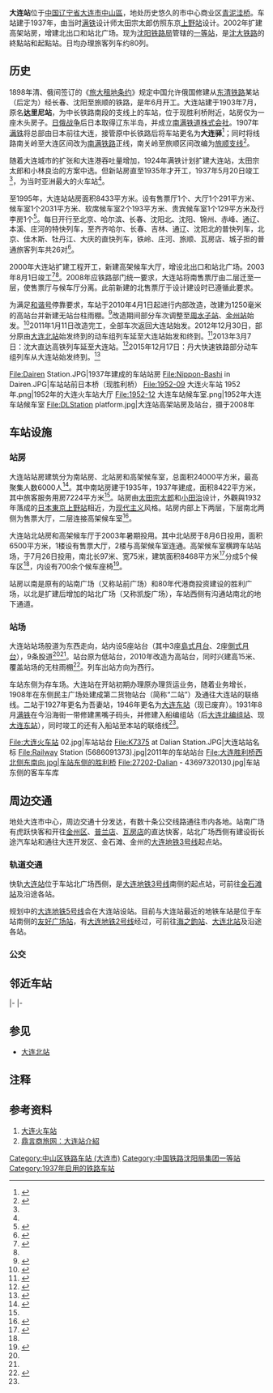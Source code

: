 {{Infobox China railway station
| 车站名称 = 大連站
| 英文名称 = Dalian railway station
| 图片 = Dalian Railway Station PANO0001.jpg
| 图片介紹 = 車站外觀（2019年9月）
| 车站代码 = 53522<ref>{{cite book|title=中华人民共和国铁路车站代码（GB/T 10302-2010）|publisher=中国标准出版社|year=2010|isbn=155066140495|ignore-isbn-error=true|pages=7}}</ref>
| 电报码 = DLT
| 拼音码 = DLI
| 车站位置 = [[中华人民共和国|中国]][[辽宁省|辽宁省]][[大连市|大连市]][[中山区_(大连市)|中山區]]長江路259號<ref>{{cite web|url=https://www.12306.cn/mormhweb/kyyyz/shenyang/201001/t20100124_1164.html|publisher=12306.cn|title=存档副本|accessdate=2019-05-19|archiveurl=https://web.archive.org/web/20171205142631/http://www.12306.cn/mormhweb/kyyyz/shenyang/201001/t20100124_1164.html|archivedate=2017-12-05|dead-url=yes}}</ref>
| 线路 = [[沈大铁路|沈大铁路]]
| owned = [[中国铁路沈阳局集团|沈阳局集团]]直属
| 车站等级 = [[一等站_(中鐵)|一等站]]
| 月台数目 = 5
| 站台面 = 8
| 股道数目 = 9
| 坐标 = {{coord|38|55|19.69|N|121|37|42.14|E|display=inline,title}}
}}
{{文物保护单位
| 省名 = 辽宁省
| 市/县名 = 大连市
| 图片 = [[File:Dalian_Railway_Station_01.jpg|280px]]
| 说明 = 建成初期的大连站（1937年），与今貌相比无太大变化
| 名称 = 大连火车站
| 编号 = 
| 级别 = C
| 分类 = 近代建筑
| 所在 = 大连市[[中山区_(大连市)|中山区]]胜利广场北侧
| 时代 = 1935年
| 登录 = 2003年
}}
'''大连站'''位于[[中国|中国]][[辽宁省|辽宁省]][[大连市|大连市]][[中山區_(大連市)|中山區]]，地处历史悠久的市中心商业区[[青泥洼桥|青泥洼桥]]。车站建于1937年，由当时[[满铁|满铁]]设计师太田宗太郎仿照东京[[上野站|上野站]]设计。2002年扩建高架站房，增建北出口和站北广场。现为[[沈阳铁路局|沈阳铁路局]]管辖的[[一等站_(中鐵)|一等站]]，是[[沈大铁路|沈大铁路]]的終點站和起點站。日均办理旅客列车约80列。

==历史==
1898年清、俄间签订的《[[旅大租地条约|旅大租地条约]]》规定中国允许俄国修建从[[东清铁路|东清铁路]]某站（后定为{{站|哈尔滨}}）经长春、沈阳至旅顺的铁路，是年6月开工。大连站建于1903年7月，原名'''达里尼站'''，为中长铁路南段的支线上的车站，位于现胜利桥附近，站房仅为一座木头房子。[[日俄战争|日俄战争]]后日本取得辽东半岛，并成立[[南满铁道株式会社|南满铁道株式会社]]。1907年[[满铁|满铁]]将总部由日本前往大连，接管原中长铁路后将车站更名为'''大连驿'''<ref name="h1">{{cite news|title=大连火车站：今年正好80岁|url=http://www.dlxww.com/news/content/2017-05/27/content_1983478.htm|work=大连晚报|publisher=大连新闻网|date=2017-05-27|accessdate=2021-05-21|archive-date=2021-05-21|archive-url=https://web.archive.org/web/20210521161723/http://www.dlxww.com/news/content/2017-05/27/content_1983478.htm|dead-url=no}}</ref>；同时将线路南关岭至大连区间改为[[南满铁路|南满铁路]]正线，南关岭至旅顺区间改编为[[旅顺支线|旅顺支线]]<ref name="syb">{{cite book|author=沈阳铁路局志编纂委员会编|title=沈阳铁路局志：1891-1995|publisher=中国铁道出版社|year=1997|isbn=7113028152}}</ref>{{rp|155,161,267}}。

随着大连城市的扩张和大连港吞吐量增加，1924年满铁计划扩建大连站，太田宗太郎和小林良治的方案中选。但新站房直至1935年才开工，1937年5月20日竣工<ref name="syb"/>{{rp|31}}，为当时亚洲最大的火车站<ref name="h1"/>。

至1995年，大连站站房面积8433平方米。设有售票厅1个、大厅1个291平方米、候车室1个2031平方米、软席候车室2个193平方米、贵宾候车室1个129平方米及行李房1个<ref name="sc">{{cite book|author=大连地方志编纂委员会办公室|title=大连市情|publisher=天津人民出版社|year=1987|isbn=7-201-00121-3}}</ref>{{rp|112}}。每日开行至北京、哈尔滨、长春、沈阳北、沈阳、锦州、赤峰、通辽、本溪、庄河的特快列车，至齐齐哈尔、长春、吉林、通辽、沈阳北的普快列车，北京、佳木斯、牡丹江、大庆的直快列车，铁岭、庄河、旅顺、瓦房店、城子担的普通旅客列车共26对<ref name="zs">{{cite book|author=大连市中山区地方志编纂委员会编|title=大连市中山区志：1986-2005|publisher=方志出版社|year=2008|isbn=978-7-80238-425-5}}</ref>{{rp|271}}。

2000年大连站扩建工程开工，新建高架候车大厅，增设北出口和站北广场。2003年8月1日竣工<ref name="gh2">{{cite news|title=大连站改扩建全面竣工|url=http://news.sina.com.cn/c/2003-08-07/09511495955.html|work=世代商报|publisher=新浪网|date=2003-08-07|accessdate=2021-05-21|archive-date=2021-05-21|archive-url=https://web.archive.org/web/20210521035849/http://news.sina.com.cn/c/2003-08-07/09511495955.html|dead-url=no}}</ref><ref name="zs"/>{{rp|271}}。2008年应铁路部门统一要求，大连站将南售票厅由二层迁至一层，使售票厅与候车厅分离。此前新建的北售票厅于设计建设时已遵循此要求。

为满足[[和谐号电力动车组|和谐号]]停靠要求，车站于2010年4月1日起进行内部改造，改建为1250毫米的高站台并新建无站台柱雨棚。<ref>{{Cite web|title=大连站正在变成“高铁”车站_新浪大连_|url=http://dalian.sina.com.cn/news/jiaodian/2010-10-14/074490935.html|accessdate=2020-07-04|date=2010-10-14|publisher=新浪网|archive-date=2020-07-04|archive-url=https://web.archive.org/web/20200704005241/http://dalian.sina.com.cn/news/jiaodian/2010-10-14/074490935.html|dead-url=no}}</ref>改造期间部分车次调整至[[周水子站|周水子站]]、[[金州站|金州站]]始发。<ref>{{Cite web|title=4月1日大连火车站装修改造部分列车外调 -|url=http://www.dalian-chuanpiao.com/xinwen/dalianxinwen/201003/23-418.html|accessdate=2020-07-04|date=2010-03-23|publisher=烟大船票网|archive-date=2020-07-04|archive-url=https://web.archive.org/web/20200704001316/http://www.dalian-chuanpiao.com/xinwen/dalianxinwen/201003/23-418.html|dead-url=no}}</ref>2011年1月11日改造完工，全部车次返回大连站始发。2012年12月30日，部分原由[[大连北站|大连北站]]始发终到的动车组列车延至大连站始发和终到。<ref>{{Cite web|title=30日起6列哈大高铁终到或始发站延至大连站|url=http://news.sina.com.cn/o/2012-12-21/071925863225.shtml|accessdate=2020-07-04|date=2012-12-21|publisher=新浪网|archive-date=2020-07-04|archive-url=https://web.archive.org/web/20200704000847/http://news.sina.com.cn/o/2012-12-21/071925863225.shtml|dead-url=no}}</ref>2013年3月7日：沈大直达高铁列车延至大连站。<ref>{{Cite web|title=今起沈大直达高铁列车延至大连站|url=http://news.sina.com.cn/o/2013-03-07/073926454250.shtml|accessdate=2020-07-04|date=2013-03-07|publisher=新浪网|archive-date=2020-07-04|archive-url=https://web.archive.org/web/20200704000845/http://news.sina.com.cn/o/2013-03-07/073926454250.shtml|dead-url=no}}</ref>2015年12月17日：丹大快速铁路部分动车组列车从大连站始发终到。<ref>{{cite news|url=http://china.cnr.cn/ygxw/20151217/t20151217_520825924.shtml|title=丹大快速铁路今日开通运营 全程最快1小时45分|publisher=央广网|date=2015-12-17|accessdate=2015-12-20|archive-date=2016-03-07|archive-url=https://web.archive.org/web/20160307065809/http://china.cnr.cn/ygxw/20151217/t20151217_520825924.shtml|dead-url=yes}}</ref>

<gallery>
File:Dairen Station.JPG|1937年建成的车站站房
File:Nippon-Bashi in Dairen.JPG|车站站前日本桥（现胜利桥）
File:1952-09 大连火车站 1952年.png|1952年的大连火车站大厅
File:1952-12 大连车站候车室.png|1952年大连车站候车室
File:DLStation platform.jpg|大连站高架站房及站台，摄于2008年
</gallery>

==车站设施==
===站房===
{{multiple image|align=right|direction=vertical|width=220
|image1=Dalian China Dalian-Railway-Station-02.jpg|caption1=大连站南站房
|image2=Dairen tr.station.jpg|caption2=大连站北站房
}}
大连站站房建筑分为南站房、北站房和高架候车室，总面积24000平方米，最高聚集人数6000人<ref name="hu">{{cite journal|author=李荣华|title=哈大客运专线引入大连枢纽第二客运站的选择|work=铁道货运|year=2007|doi=10.3969/j.issn.1004-2024.2007.10.011}}</ref>。其中南站房建于1935年，1937年建成，面积8422平方米，其中旅客服务用房7224平方米<ref name="sc"/>{{rp|112}}。站房由[[太田宗太郎|太田宗太郎]]和[[小田治|小田治]]设计，外觀與1932年落成的[[日本|日本]][[東京|東京]][[上野站|上野站]]相近，为[[现代主义|现代主义]]风格。站房内部上下两层，下层南北两侧为售票大厅，二层连接高架候车室<ref>{{cite journal|author=杨秉德|title=三十年代现代主义建筑的优秀作品—大连火车站|work=世代建筑|year=1992}}</ref>。

大连站北站房和高架候车厅于2003年暑期投用。其中北站房于8月6日投用，面积6500平方米，1楼设有售票大厅，2楼与高架候车室连通。高架候车室横跨车站站场，于7月26日投用，南北长97米、宽75米，建筑面积8468平方米<ref name="gh">{{cite journal|author1=金岩|author2=关增智|author3=矫永岩|author4=张长友|author5=刘东跃|title=大连火车站改造工程跨越铁路线施工支架设计方案|year=2003|work=建筑与预算}}</ref>分成5个候车区<ref name="gh2"/>，内设有700余个候车座椅<ref>{{cite news|title=火车站候车厅昨起纳客(图)|url=http://news.sina.com.cn/s/2003-07-27/0124449658s.shtml|work=大连晚报|publisher=新浪网|date=2003-07-27|accessdate=2021-05-21|archive-date=2021-05-21|archive-url=https://web.archive.org/web/20210521035844/http://news.sina.com.cn/s/2003-07-27/0124449658s.shtml|dead-url=no}}</ref>。

站房以南是原有的站南广场（又称站前广场）和80年代港商投资建设的胜利广场，以北是扩建后增加的站北广场（又称凯旋广场），车站西侧有沟通站南北的地下通道。

===站场===
大连站站场股道为东西走向，站内设5座站台（其中3座[[島式月台|島式月台]]、2座[[側式月台|側式月台]]），9条股道<ref name="gh"/><ref name="hu"/>。站台原为低站台，2010年改造为高站台，同时兴建高15米、覆盖站场的无柱雨棚<ref>{{cite news|title=大连站正在变成“高铁”车站|url=http://dalian.sina.com.cn/news/jiaodian/2010-10-14/074490935.html|work=大连晚报|publisher=新浪网|date=2010-10-14|accessdate=2020-07-04|archive-date=2020-07-04|archive-url=https://web.archive.org/web/20200704005241/http://dalian.sina.com.cn/news/jiaodian/2010-10-14/074490935.html|dead-url=no}}</ref>。列车出站方向为西行。

车站东侧为存车场。大连站在开站初期办理原办理货运业务，随着业务增长，1908年在东侧民主广场处建成第二货物站台（简称“二站”）及通往大连站的联络线。二站于1927年更名为吾妻站，1946年更名为[[大连东站_(货运)|大连东站]]（现已废弃）。1931年8月[[满铁|满铁]]在今沿海街一带修建黑嘴子码头，并修建入船编组站（后[[大连东站|大连北编组站]]、现[[大连东站|大连东站]]），同时竣工的还有入船站至本站的联络线<ref name="syb"/>{{rp|289}}。
<gallery>
File:大连火车站 02.jpg|车站站台
File:K7375 at Dalian Station.JPG|大连站站名标
File:Railway Station (5686091373).jpg|2011年的车站站台
File:大连胜利桥西北侧东南向.jpg|车站东侧的胜利桥
File:27202-Dalian - 43697320130.jpg|车站东侧的客车车库
</gallery>

==周边交通==
地处大连市中心，周边交通十分发达，有数十条公交线路通往市内各地。站南广场有虎跃快客和开往[[金州区|金州区]]、[[普兰店|普兰店]]、[[瓦房店|瓦房店]]的直达快客，站北广场西侧有建设街长途汽车站和通往大连开发区、金石滩、金州的[[大连地铁3号线|大连地铁3号线]]起点站。

===轨道交通===
{{main|大连火车站 (地铁)}}
快轨[[大连火车站_(地铁)|大连站]]位于车站北广场西侧，是[[大连地铁3号线|大连地铁3号线]]南侧的起点站，可前往[[金石滩站|金石滩站]]及沿途各站。

规划中的[[大连地铁5号线|大连地铁5号线]]会在大连站设站。目前与大连站最近的地铁车站是位于车站南侧的[[友好广场站|友好广场站]]，有[[大连地铁2号线|大连地铁2号线]]经过，可前往[[海之韵站|海之韵站]]、[[大连北站_(地铁)|大连北站]]及沿途各站。

===公交===

== 邻近车站 ==
{{start rail box|[[File:China_Railways.svg|15px]][[中華人民共和國鐵路運輸|中国铁路]]}}
{{Terminus|rows=3}}
{{s-line|[[沈大铁路|沈大铁路]]<br>{{0}} {{0}} {{0}} {{0}}大连站4km →}}
{{s-inop|[[沙河口站|沙河口站]]<br>''<s>[[大连西站_(小岗子)|大连西站]]</s>（已撤销）''|[[沈阳北站|沈阳北站]]方向}}
|-
{{s-line|大连北联络线<br>{{0}} {{0}} {{0}} {{0}} 大连站 2km →}}
{{s-inop|[[大连东站|大连东站]]|本线终点}}
|-
{{s-line|<s>大连东联络线</s><br>{{0}} {{0}} {{0}} {{0}} 大连站 2km →}}
{{s-inop|<s>[[大连东站_(货运)|老大连东站]]<s>}}
{{end box}}

== 参见 ==
* [[大连北站|大连北站]]

==注释==
{{reflist}}

==参考资料==
{{commonscat|Dalian_Railway_Station}}
#[https://web.archive.org/web/20100510043229/http://www.dlhcz.com/ 大连火车站]
#[http://liaoning.d0086.com/SKM/sljt/xxlcz.htm 鼎言商旅网：大连站介紹]{{Wayback|url=http://liaoning.d0086.com/SKM/sljt/xxlcz.htm |date=20070928190919 }}
{{中国铁路一等客运站|沈}}
{{中国铁路沈阳局集团有限公司}}
{{沈大铁路}}
{{哈大客运专线|nocat}}
{{丹大城际铁路|nocat}}

[[Category:中山区铁路车站_(大连市)|Category:中山区铁路车站 (大连市)]]
[[Category:中国铁路沈阳局集团一等站|Category:中国铁路沈阳局集团一等站]]
[[Category:1937年启用的铁路车站|Category:1937年启用的铁路车站]]